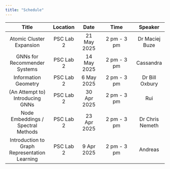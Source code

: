 ```yaml
---
title: "Schedule"
---
```


| Title | Location | Date | Time | Speaker |
|:--------:|:-----:|:---:|:------:|:-----:|
| Atomic Cluster Expansion    | PSC Lab 2  | 21 May 2025 |    2 pm - 3 pm   |  Dr Maciej Buze    |
| GNNs for Recommender Systems    | PSC Lab 2  | 14 May 2025 |    2 pm - 3 pm   |  Cassandra    |
| Information Geometry    | PSC Lab 2  | 6 May 2025 |    2 pm - 3 pm   |  Dr Bill Oxbury    |
| (An Attempt to) Introducing GNNs     | PSC Lab 2  | 30 Apr 2025 |    2 pm - 3 pm   |  Rui    |
| Node Embeddings / Spectral Methods     | PSC Lab 2  | 23 Apr 2025 |    2 pm - 3 pm   |  Dr Chris Nemeth    |
| Introduction to Graph Representation Learning     | PSC Lab 2  | 9 Apr 2025 |    2 pm - 3 pm   |  Andreas    |